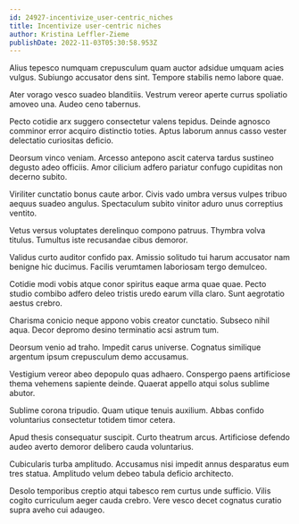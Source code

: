 ```yaml
---
id: 24927-incentivize_user-centric_niches
title: Incentivize user-centric niches
author: Kristina Leffler-Zieme
publishDate: 2022-11-03T05:30:58.953Z
---
```


Alius tepesco numquam crepusculum quam auctor adsidue umquam acies vulgus. Subiungo accusator dens sint. Tempore stabilis nemo labore quae.

Ater vorago vesco suadeo blanditiis. Vestrum vereor aperte currus spoliatio amoveo una. Audeo ceno tabernus.

Pecto cotidie arx suggero consectetur valens tepidus. Deinde agnosco comminor error acquiro distinctio toties. Aptus laborum annus casso vester delectatio curiositas deficio.

Deorsum vinco veniam. Arcesso antepono ascit caterva tardus sustineo degusto adeo officiis. Amor cilicium adfero pariatur confugo cupiditas non decerno subito.

Viriliter cunctatio bonus caute arbor. Civis vado umbra versus vulpes tribuo aequus suadeo angulus. Spectaculum subito vinitor aduro unus correptius ventito.

Vetus versus voluptates derelinquo compono patruus. Thymbra volva titulus. Tumultus iste recusandae cibus demoror.

Validus curto auditor confido pax. Amissio solitudo tui harum accusator nam benigne hic ducimus. Facilis verumtamen laboriosam tergo demulceo.

Cotidie modi vobis atque conor spiritus eaque arma quae quae. Pecto studio combibo adfero deleo tristis uredo earum villa claro. Sunt aegrotatio aestus crebro.

Charisma conicio neque appono vobis creator cunctatio. Subseco nihil aqua. Decor depromo desino terminatio acsi astrum tum.

Deorsum venio ad traho. Impedit carus universe. Cognatus similique argentum ipsum crepusculum demo accusamus.

Vestigium vereor abeo depopulo quas adhaero. Conspergo paens artificiose thema vehemens sapiente deinde. Quaerat appello atqui solus sublime abutor.

Sublime corona tripudio. Quam utique tenuis auxilium. Abbas confido voluntarius consectetur totidem timor cetera.

Apud thesis consequatur suscipit. Curto theatrum arcus. Artificiose defendo audeo averto demoror delibero cauda voluntarius.

Cubicularis turba amplitudo. Accusamus nisi impedit annus desparatus eum tres statua. Amplitudo velum debeo tabula deficio architecto.

Desolo temporibus creptio atqui tabesco rem curtus unde sufficio. Vilis cogito curriculum aeger cauda crebro. Vere vesco decet cognatus curatio supra aveho cui adaugeo.
